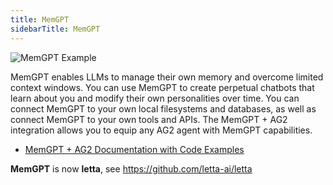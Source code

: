 ```yaml
---
title: MemGPT
sidebarTitle: MemGPT
---
```


![MemGPT Example](img/ecosystem-memgpt.png)

MemGPT enables LLMs to manage their own memory and overcome limited context windows. You can use MemGPT to create perpetual chatbots that learn about you and modify their own personalities over time. You can connect MemGPT to your own local filesystems and databases, as well as connect MemGPT to your own tools and APIs. The MemGPT + AG2 integration allows you to equip any AG2 agent with MemGPT capabilities.

- [MemGPT + AG2 Documentation with Code Examples](https://memgpt.readme.io/docs/autogen)

**MemGPT** is now **letta**, see https://github.com/letta-ai/letta 

